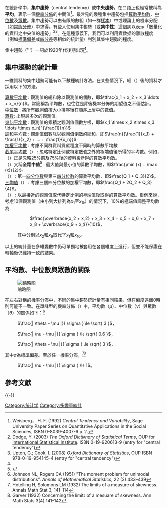 在統計學中，'''集中趨勢'''（central tendency）或'''中央趨勢'''，在口語上也經常被稱為'''平均'''，表示一個[[機率分佈|機率分佈]]的中間值<ref name="Weisberg">Weisberg， H. F. (1992) ''Central Tendency and Variability'', Sage University Paper Series on Quantitative Applications in the Social Sciences, ISBN 0-8039-4007-6 p. 2.</ref>。最常見的幾種集中趨勢包括[[算數平均數|算數平均數]]、[[中位數|中位數]]及[[众数_(数学)|眾數]]。集中趨勢可以由有限的數組（如一群[[樣本|樣本]]）中或理論上的機率分配（如[[常態分佈|常態分佈]]）中求得。有些人使用集中趨勢（或'''集中性'''）這個詞以表示「數量化的資料之中央值的趨勢」<ref name="Dodge">Dodge, Y. (2003) ''The Oxford Dictionary of Statistical Terms'', OUP for [[International_Statistical_Institute|International Statistical Institute]]. ISBN 0-19-920613-9 (entry for "central tendency") </ref><ref name="Upton">Upton, G.; Cook, I. (2008) ''Oxford Dictionary of Statistics'', OUP ISBN 978-0-19-954145-4 (entry for "central tendency") </ref>。在這種意義下，我們可以利用[[資数据|資数据]]的[[離散程度|離散程度]]（例如[[標準偏差|標準偏差]]或[[四分差|四分差]]等相似的統計量）判別其集中趨勢的程度。

集中趨勢（'''{{lang|en|central tendency'''}}）一詞於1920年代後期出現<ref name="Upton" />。

==集中趨勢的統計量==

一維資料的集中趨勢可能有以下數種統計方法。在某些情況下，經{{link-en|轉型 (統計學)|Data transformation (statistics)|轉型}}（{{lang|en|data transformation}}）後的資料才採用以下的方法。

;[[算數平均數|算數平均數]] : 觀測值的總和除以觀測值的個數，即<math> \tfrac{x_1 + x_2 + x_3 \ldots + x_n}{n} </math>。常簡稱為平均數，也往往是背後機率分佈的期望值之不偏估計。
;[[中位數|中位數]] : 將所有觀測值按大小排序後在順序上居中的數值。
;[[众数_(数学)|眾數]]: 出現最多次的觀測值。
;[[幾何平均數|幾何平均數]] : 觀測值的乘積之觀測值個數方根，即<math> (x_1 \times x_2 \times x_3 \ldots \times x_n)^{\frac{1}{n}} </math>  
;[[調和平均數|調和平均數]] : 觀測值個數除以觀測值倒數的總和，即<math>\frac{n}{\frac{1}{x_1} + \frac{1}{x_2} + ... + \frac{1}{x_n}}</math>
;[[加權平均數|加權平均數]] : 考慮不同群資料貢獻程度不同時的算數平均數
;[[截尾平均數|截尾平均數]]（{{lang|en|truncated mean}}） : 忽略特定比例或特定數值之外的極端值後所得的平均數。例如，{{tsl|en|Interquartile_mean|四分平均數}}（{{lang|en|interquartile mean}}）正是忽略25%前及75%後的資料後所得的算數平均數。
;{{tsl|en|Midrange|中程數}}（{{lang|en|midrange}}）又稱'''全距中值'''<ref>{{Cite web | url = http://terms.naer.edu.tw/detail/2119711/ | title = 中程數 mid-range | access-date = 2019-12-03 | archive-date = 2019-12-03 | archive-url = https://web.archive.org/web/20191203192532/http://terms.naer.edu.tw/detail/2119711/ | dead-url = no }}</ref> : 最大值與最小值的算數平均數，即<math>\frac{\min (x) + \max (x)}{2}</math>。
;{{tsl|en|Midhinge|中樞紐}}（{{lang|en|midhinge}}） : 第一[[四分位數|四分位數]]與第三[[四分位數|四分位數]]的算數平均數，即<math>\frac{Q_1 + Q_3}{2}</math>。
;[[三均值|三均值]]（{{lang|en|trimean}}） : 考慮三個四分位數的加權平均數，即<math>\frac{Q_1 + 2Q_2 + Q_3}{4}</math>。
;{{tsl|en|Winsorized_mean|極端值調整平均數}}（{{lang|en|winsorized mean}}） : 以最接近的觀測值取代特定比例的極端值後取得的算數平均數。舉例來說，考慮10個觀測值（由小到大排列為<math>x_1</math>至<math>x_{10}</math>）的情況下，10%的極端值調整平均數為
:: <math>\frac{\overbrace{x_2 + x_2} + x_3 + x_4 + x_5 + x_6 + x_7 + x_8 + \overbrace{x_9 + x_9}}{10}</math>，
: 其中分別以<math>x_2</math>和<math>x_9</math>取代了<math>x_1</math>和<math>x_{10}</math>。

以上的統計量在多維變數中仍可單獨地被套用在各個維度上進行，但並不能保證在轉軸後仍維持一致的結果。

==平均數、中位數與眾數的關係==

[[File:Median_exp.svg|缩略图]]

在左右對稱的機率分佈中，不同的集中趨勢統計量有相同結果，但在偏度遠離0時則可能不一致。在單峰型的機率分佈（{{lang|en|unimodal probability distribution}}）中，平均數（''μ''）、中位數（''ν''）與眾數（''θ''）的關係如下：<ref name=Johnson1951>Johnson NL, Rogers CA (1951) "The moment problem for unimodal distributions". ''Annals of Mathematical Statistics'', 22 (3) 433–439</ref>

: <math> \frac{| \theta - \mu |}{ \sigma } \le \sqrt{ 3 }</math>，

: <math> \frac{| \nu - \mu |}{ \sigma } \le \sqrt{ 0.6 }</math>，

: <math> \frac{| \theta - \nu |}{ \sigma } \le \sqrt{ 3 }</math>，

其中''σ''為[[標準偏差|標準偏差]]。至於任一機率分佈，<ref name=Hotelling1932>Hotelling H, Solomons LM (1932) The limits of a measure of skewness. Annals Math Stat 3, 141–114</ref><ref name=Garver1932>Garver (1932) Concerning the limits of a mesuare of skewness. Ann Math Stats 3(4) 141–142</ref> 

: <math> \frac{| \nu - \mu |}{ \sigma } \le 1</math>。

== 參考文獻 ==
{{Reflist}}

{{-}}
{{统计学}}

[[Category:统计学|Category:统计学]]
[[Category:多變量統計|Category:多變量統計]]